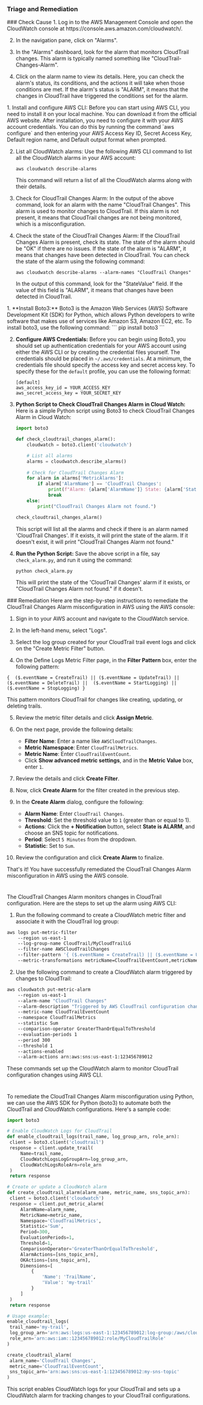 ### Triage and Remediation

<Tabs>

<Tab title='Cause'>
### Check Cause
<AccordionGroup>
<Accordion title='Using Console' defaultOpen='true'>
1. Log in to the AWS Management Console and open the CloudWatch console at https://console.aws.amazon.com/cloudwatch/.

2. In the navigation pane, click on "Alarms". 

3. In the "Alarms" dashboard, look for the alarm that monitors CloudTrail changes. This alarm is typically named something like "CloudTrail-Changes-Alarm". 

4. Click on the alarm name to view its details. Here, you can check the alarm's status, its conditions, and the actions it will take when those conditions are met. If the alarm's status is "ALARM", it means that the changes in CloudTrail have triggered the conditions set for the alarm.
</Accordion>

<Accordion title='Using CLI'>
1. Install and configure AWS CLI: Before you can start using AWS CLI, you need to install it on your local machine. You can download it from the official AWS website. After installation, you need to configure it with your AWS account credentials. You can do this by running the command `aws configure` and then entering your AWS Access Key ID, Secret Access Key, Default region name, and Default output format when prompted.

2. List all CloudWatch alarms: Use the following AWS CLI command to list all the CloudWatch alarms in your AWS account:

   ```
   aws cloudwatch describe-alarms
   ```

   This command will return a list of all the CloudWatch alarms along with their details.

3. Check for CloudTrail Changes Alarm: In the output of the above command, look for an alarm with the name "CloudTrail Changes". This alarm is used to monitor changes to CloudTrail. If this alarm is not present, it means that CloudTrail changes are not being monitored, which is a misconfiguration.

4. Check the state of the CloudTrail Changes Alarm: If the CloudTrail Changes Alarm is present, check its state. The state of the alarm should be "OK" if there are no issues. If the state of the alarm is "ALARM", it means that changes have been detected in CloudTrail. You can check the state of the alarm using the following command:

   ```
   aws cloudwatch describe-alarms --alarm-names "CloudTrail Changes"
   ```

   In the output of this command, look for the "StateValue" field. If the value of this field is "ALARM", it means that changes have been detected in CloudTrail.
</Accordion>

<Accordion title='Using Python'>
1. **Install Boto3:**
   Boto3 is the Amazon Web Services (AWS) Software Development Kit (SDK) for Python, which allows Python developers to write software that makes use of services like Amazon S3, Amazon EC2, etc. To install boto3, use the following command:
   ```
   pip install boto3
   ```

2. **Configure AWS Credentials:**
   Before you can begin using Boto3, you should set up authentication credentials for your AWS account using either the AWS CLI or by creating the credential files yourself. The credentials should be placed in `~/.aws/credentials`. At a minimum, the credentials file should specify the access key and secret access key. To specify these for the `default` profile, you can use the following format:
   ```
   [default]
   aws_access_key_id = YOUR_ACCESS_KEY
   aws_secret_access_key = YOUR_SECRET_KEY
   ```

3. **Python Script to Check CloudTrail Changes Alarm in Cloud Watch:**
   Here is a simple Python script using Boto3 to check CloudTrail Changes Alarm in Cloud Watch:
   ```python
   import boto3

   def check_cloudtrail_changes_alarm():
       cloudwatch = boto3.client('cloudwatch')

       # List all alarms
       alarms = cloudwatch.describe_alarms()
       
       # Check for CloudTrail Changes Alarm
       for alarm in alarms['MetricAlarms']:
           if alarm['AlarmName'] == 'CloudTrail Changes':
               print(f"Alarm: {alarm['AlarmName']} State: {alarm['StateValue']}")
               break
       else:
           print("CloudTrail Changes Alarm not found.")

   check_cloudtrail_changes_alarm()
   ```
   This script will list all the alarms and check if there is an alarm named 'CloudTrail Changes'. If it exists, it will print the state of the alarm. If it doesn't exist, it will print "CloudTrail Changes Alarm not found."

4. **Run the Python Script:**
   Save the above script in a file, say `check_alarm.py`, and run it using the command:
   ```
   python check_alarm.py
   ```
   This will print the state of the 'CloudTrail Changes' alarm if it exists, or "CloudTrail Changes Alarm not found." if it doesn't.
</Accordion>

</AccordionGroup>
</Tab>
<Tab title='Remediation'>
### Remediation

<AccordionGroup>
<Accordion title='Using Console' defaultOpen='true'>
Here are the step-by-step instructions to remediate the CloudTrail Changes Alarm misconfiguration in AWS using the AWS console:

1. Sign in to your AWS account and navigate to the CloudWatch service.

2. In the left-hand menu, select "Logs".

3. Select the log group created for your CloudTrail trail event logs and click on the "Create Metric Filter" button.

4. On the Define Logs Metric Filter page, in the **Filter Pattern** box, enter the following pattern:

`{ 
    ($.eventName = CreateTrail) || ($.eventName = UpdateTrail) || ($.eventName = DeleteTrail) || 
    ($.eventName = StartLogging) || ($.eventName = StopLogging)
}`

This pattern monitors CloudTrail for changes like creating, updating, or deleting trails.

5. Review the metric filter details and click **Assign Metric**.

6. On the next page, provide the following details:

   - **Filter Name**: Enter a name like `AWSCloudTrailChanges`.
   - **Metric Namespace**: Enter `CloudTrailMetrics`.
   - **Metric Name**: Enter `CloudTrailEventCount`.
   - Click **Show advanced metric settings**, and in the **Metric Value** box, enter `1`.

7. Review the details and click **Create Filter**.

8. Now, click **Create Alarm** for the filter created in the previous step.

9. In the **Create Alarm** dialog, configure the following:

   - **Alarm Name**: Enter `CloudTrail Changes`.
   - **Threshold**: Set the threshold value to `1` (greater than or equal to 1).
   - **Actions**: Click the **+ Notification** button, select **State is ALARM**, and choose an SNS topic for notifications.
   - **Period**: Select `5 Minutes` from the dropdown.
   - **Statistic**: Set to `Sum`.

10. Review the configuration and click **Create Alarm** to finalize.

That's it! You have successfully remediated the CloudTrail Changes Alarm misconfiguration in AWS using the AWS console.

#

</Accordion>

<Accordion title='Using CLI'>
The CloudTrail Changes Alarm monitors changes in CloudTrail configuration. Here are the steps to set up the alarm using AWS CLI:

1. Run the following command to create a CloudWatch metric filter and associate it with the CloudTrail log group:

```bash
aws logs put-metric-filter
    --region us-east-1
    --log-group-name CloudTrail/MyCloudTrailLG
    --filter-name AWSCloudTrailChanges
    --filter-pattern '{ ($.eventName = CreateTrail) || ($.eventName = UpdateTrail) || ($.eventName = DeleteTrail) || ($.eventName = StartLogging) || ($.eventName = StopLogging) }'
    --metric-transformations metricName=CloudTrailEventCount,metricNamespace=CloudTrailMetrics,metricValue=1
```

2. Use the following command to create a CloudWatch alarm triggered by changes to CloudTrail:

```bash
aws cloudwatch put-metric-alarm
    --region us-east-1
    --alarm-name "CloudTrail Changes"
    --alarm-description "Triggered by AWS CloudTrail configuration changes."
    --metric-name CloudTrailEventCount
    --namespace CloudTrailMetrics
    --statistic Sum
    --comparison-operator GreaterThanOrEqualToThreshold
    --evaluation-periods 1
    --period 300
    --threshold 1
    --actions-enabled
    --alarm-actions arn:aws:sns:us-east-1:123456789012
```

These commands set up the CloudWatch alarm to monitor CloudTrail configuration changes using AWS CLI.

#

</Accordion>

<Accordion title='Using Python'>
To remediate the CloudTrail Changes Alarm misconfiguration using Python, we can use the AWS SDK for Python (boto3) to automate both the CloudTrail and CloudWatch configurations. Here's a sample code:

```python
import boto3

# Enable CloudWatch Logs for CloudTrail
def enable_cloudtrail_logs(trail_name, log_group_arn, role_arn):
 client = boto3.client('cloudtrail')
 response = client.update_trail(
     Name=trail_name,
     CloudWatchLogsLogGroupArn=log_group_arn,
     CloudWatchLogsRoleArn=role_arn
 )
 return response

# Create or update a CloudWatch alarm
def create_cloudtrail_alarm(alarm_name, metric_name, sns_topic_arn):
 client = boto3.client('cloudwatch')
 response = client.put_metric_alarm(
     AlarmName=alarm_name,
     MetricName=metric_name,
     Namespace='CloudTrailMetrics',
     Statistic='Sum',
     Period=300,
     EvaluationPeriods=1,
     Threshold=1,
     ComparisonOperator='GreaterThanOrEqualToThreshold',
     AlarmActions=[sns_topic_arn],
     OKActions=[sns_topic_arn],
     Dimensions=[
         {
             'Name': 'TrailName',
             'Value': 'my-trail'
         }
     ]
 )
 return response

# Usage example:
enable_cloudtrail_logs(
 trail_name='my-trail',
 log_group_arn='arn:aws:logs:us-east-1:123456789012:log-group:/aws/cloudtrail/my-trail',
 role_arn='arn:aws:iam::123456789012:role/MyCloudTrailRole'
)

create_cloudtrail_alarm(
 alarm_name='CloudTrail Changes',
 metric_name='CloudTrailEventCount',
 sns_topic_arn='arn:aws:sns:us-east-1:123456789012:my-sns-topic'
)
```

This script enables CloudWatch logs for your CloudTrail and sets up a CloudWatch alarm for tracking changes to your CloudTrail configurations.

</Accordion>

</AccordionGroup>
</Tab>
</Tabs>
